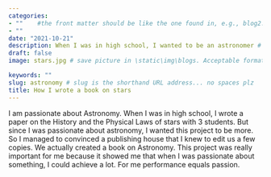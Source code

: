 ```yaml
---
categories:  
- ""    #the front matter should be like the one found in, e.g., blog2.md. It cannot be like the normal Rmd we used
- ""
date: "2021-10-21"
description: When I was in high school, I wanted to be an astronomer # the title that will show up once someone gets to this page
draft: false
image: stars.jpg # save picture in \static\img\blogs. Acceptable formats= jpg, jpeg, or png . Your iPhone pics wont work

keywords: ""
slug: astronomy # slug is the shorthand URL address... no spaces plz
title: How I wrote a book on stars 
---
```


I am passionate about Astronomy. When I was in high school, I wrote a paper on the History and the Physical Laws of stars with 3 students. But since I was passionate about astronomy, I wanted this project to be more. So I managed to convinced a publishing house that I knew to edit us a few copies. We actually created a book on Astronomy. This project was really important for me because it showed me that when I was passionate about something, I could achieve a lot. For me performance equals passion.
